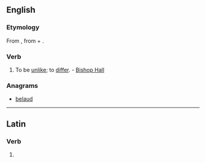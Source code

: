 ==English==

===Etymology===
From {{etyl|la|en}} {{term|abludo|ablūdō|differ from|lang=la}}, from {{term|ab||from|lang=la}} + {{term|ludo|lūdō|play; trick|lang=la}}.

===Verb===
{{en-verb|ablud|es}}

# {{obsolete}} To be [[unlike]]; to [[differ]]. - [[Bishop Hall]]

===Anagrams===
* [[belaud#English|belaud]]

----
==Latin==

===Verb===
{{la-verb-form|ablūde}}

# {{conjugation of|abludo|ablūdō|2|s|pres|act|imp|lang=la}}
{{count page|[[Wiktionary:Page count]]}}
{{rfc-auto}}
